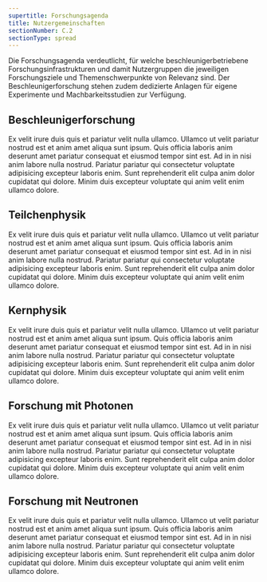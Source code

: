 ```yaml
---
supertitle: Forschungsagenda
title: Nutzergemeinschaften
sectionNumber: C.2
sectionType: spread
---
```



<div class="spread--left spread-area--intro">

Die Forschungsagenda verdeutlicht, für welche beschleunigerbetriebene Forschungsinfrastrukturen und damit Nutzergruppen die jeweiligen Forschungsziele und Themenschwerpunkte von Relevanz sind. Der Beschleunigerforschung stehen zudem dedizierte Anlagen für eigene Experimente und Machbarkeitsstudien zur Verfügung.

</div>

<div class="spread--left spread-area--6-3-18-12">

## Beschleunigerforschung

<ResearchAgenda filter="agenda.facilities.accelerator-science" >

Ex velit irure duis quis et pariatur velit nulla ullamco. Ullamco ut velit pariatur nostrud est et anim amet aliqua sunt ipsum. Quis officia laboris anim deserunt amet pariatur consequat et eiusmod tempor sint est. Ad in in nisi anim labore nulla nostrud. Pariatur pariatur qui consectetur voluptate adipisicing excepteur laboris enim. Sunt reprehenderit elit culpa anim dolor cupidatat qui dolore. Minim duis excepteur voluptate qui anim velit enim ullamco dolore.

</ResearchAgenda>

</div>

<div class="spread--right spread-area--6-3-12-8">

## Teilchenphysik

<ResearchAgenda filter="agenda.facilities.particle-physics"  client:idle >

Ex velit irure duis quis et pariatur velit nulla ullamco. Ullamco ut velit pariatur nostrud est et anim amet aliqua sunt ipsum. Quis officia laboris anim deserunt amet pariatur consequat et eiusmod tempor sint est. Ad in in nisi anim labore nulla nostrud. Pariatur pariatur qui consectetur voluptate adipisicing excepteur laboris enim. Sunt reprehenderit elit culpa anim dolor cupidatat qui dolore. Minim duis excepteur voluptate qui anim velit enim ullamco dolore.

</ResearchAgenda>

</div>

<div class="spread--right spread-area--12-3-18-8">

## Kernphysik

<ResearchAgenda filter="agenda.facilities.hadron-physics"  client:idle >

Ex velit irure duis quis et pariatur velit nulla ullamco. Ullamco ut velit pariatur nostrud est et anim amet aliqua sunt ipsum. Quis officia laboris anim deserunt amet pariatur consequat et eiusmod tempor sint est. Ad in in nisi anim labore nulla nostrud. Pariatur pariatur qui consectetur voluptate adipisicing excepteur laboris enim. Sunt reprehenderit elit culpa anim dolor cupidatat qui dolore. Minim duis excepteur voluptate qui anim velit enim ullamco dolore.

</ResearchAgenda>

</div>

<div class="spread--right spread-area--6-9-12-12">

## Forschung mit Photonen

<ResearchAgenda filter="agenda.facilities.photon-science"  client:idle >

Ex velit irure duis quis et pariatur velit nulla ullamco. Ullamco ut velit pariatur nostrud est et anim amet aliqua sunt ipsum. Quis officia laboris anim deserunt amet pariatur consequat et eiusmod tempor sint est. Ad in in nisi anim labore nulla nostrud. Pariatur pariatur qui consectetur voluptate adipisicing excepteur laboris enim. Sunt reprehenderit elit culpa anim dolor cupidatat qui dolore. Minim duis excepteur voluptate qui anim velit enim ullamco dolore.

</ResearchAgenda>

</div>

<div class="spread--right spread-area--12-9-18-12">

## Forschung mit Neutronen

<ResearchAgenda filter="agenda.facilities.neutron-science"  client:idle >

Ex velit irure duis quis et pariatur velit nulla ullamco. Ullamco ut velit pariatur nostrud est et anim amet aliqua sunt ipsum. Quis officia laboris anim deserunt amet pariatur consequat et eiusmod tempor sint est. Ad in in nisi anim labore nulla nostrud. Pariatur pariatur qui consectetur voluptate adipisicing excepteur laboris enim. Sunt reprehenderit elit culpa anim dolor cupidatat qui dolore. Minim duis excepteur voluptate qui anim velit enim ullamco dolore.

</ResearchAgenda>

</div>

